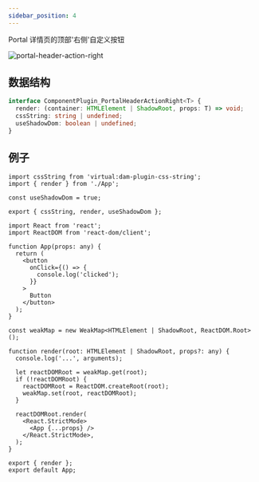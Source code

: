 ```yaml
---
sidebar_position: 4
---
```



Portal 详情页的顶部'右侧'自定义按钮

![portal-header-action-right](./assets/portal-header-action-right.jpeg)

## 数据结构

```typescript
interface ComponentPlugin_PortalHeaderActionRight<T> {
  render: (container: HTMLElement | ShadowRoot, props: T) => void;
  cssString: string | undefined;
  useShadowDom: boolean | undefined;
}
```

## 例子

<Tabs>
  <TabItem label="plugin.ts" value="plugin.ts" default>

```tsx
import cssString from 'virtual:dam-plugin-css-string';
import { render } from './App';

const useShadowDom = true;

export { cssString, render, useShadowDom };
```

  </TabItem>

  <TabItem label="App.tsx" value="app.tsx" default>

```tsx
import React from 'react';
import ReactDOM from 'react-dom/client';

function App(props: any) {
  return (
    <button
      onClick={() => {
        console.log('clicked');
      }}
    >
      Button
    </button>
  );
}

const weakMap = new WeakMap<HTMLElement | ShadowRoot, ReactDOM.Root>();

function render(root: HTMLElement | ShadowRoot, props?: any) {
  console.log('...', arguments);

  let reactDOMRoot = weakMap.get(root);
  if (!reactDOMRoot) {
    reactDOMRoot = ReactDOM.createRoot(root);
    weakMap.set(root, reactDOMRoot);
  }

  reactDOMRoot.render(
    <React.StrictMode>
      <App {...props} />
    </React.StrictMode>,
  );
}

export { render };
export default App;
```

  </TabItem>
</Tabs>
